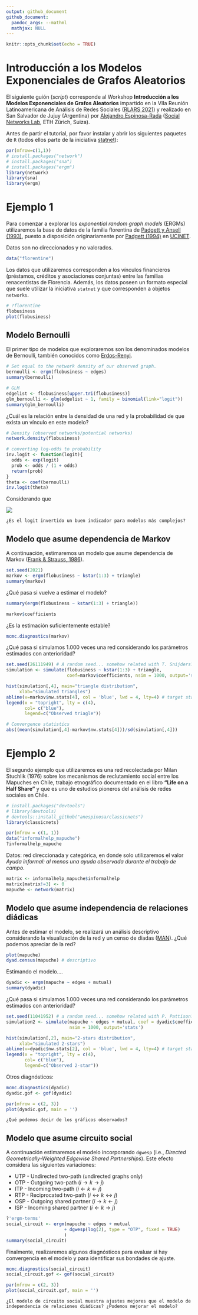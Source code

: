 ```yaml
---
output: github_document
github_document:
  pandoc_args: --mathml
  mathjax: NULL
---
```


```r
knitr::opts_chunk$set(echo = TRUE)
```

# Introducción a los Modelos Exponenciales de Grafos Aleatorios

El siguiente guión (*script*) corresponde al Workshop **Introducción a los Modelos Exponenciales de Grafos Aleatorios** impartido en la VIIa Reunión Latinoamericana de Análisis de Redes Sociales ([RLARS 2021](https://www.aacademica.org/vii.reunion.latinoamericana.de.ars/)) y realizado en San Salvador de Jujuy (Argentina) por [Alejandro Espinosa-Rada](https://github.com/anespinosa) ([Social Networks Lab](https://sn.ethz.ch), ETH Zürich, Suiza). 


Antes de partir el tutorial, por favor instalar y abrir los siguientes paquetes de `R` (todos ellos parte de la iniciativa [statnet](https://github.com/statnet)):
```r
par(mfrow=c(1,1))
# install.packages("network")
# install.packages("sna")
# install.packages("ergm")
library(network)
library(sna)
library(ergm)
```


# Ejemplo 1

Para comenzar a explorar los *exponential random graph models* (ERGMs) utilizaremos la base de datos de la familia florentina de [Padgett y Ansell (1993)](https:/doi.org/10.1086/230190), puesto a disposición originariamente por [Padgett (1994)](http://home.uchicago.edu/jpadgett/papers/unpublished/maelite.pdf) en [UCINET](http://www.analytictech.com/archive/ucinet.htm). 

Datos son no direccionados y no valorados.
```r
data("florentine")
```

Los datos que utilizaremos corresponden a los vínculos financieros (préstamos, créditos y asociaciones conjuntas) entre las familias renacentistas de Florencia. Además, los datos poseen un formato especial que suele utilizar la iniciativa `statnet` y que corresponden a objetos `networks`.
```r
# ?florentine
flobusiness
plot(flobusiness)
```

## Modelo Bernoulli

El primer tipo de modelos que exploraremos son los denominados modelos de Bernoulli, también conocidos como [Erdos-Renyi](https://www.renyi.hu/~p_erdos/1959-11.pdf). 
```r
# Set equal to the network density of our observed graph.
bernoulli <- ergm(flobusiness ~ edges)
summary(bernoulli)

# GLM
edgelist <- flobusiness[upper.tri(flobusiness)]
glm_bernoulli <- glm(edgelist ~ 1, family = binomial(link="logit"))
summary(glm_bernoulli)
```

¿Cuál es la relación entre la densidad de una red y la probabilidad de que exista un vínculo en este modelo?
```r
# Density (observed networks/potential networks)
network.density(flobusiness)

# converting log-odds to probability
inv.logit <- function(logit){
  odds <- exp(logit)
  prob <- odds / (1 + odds)
  return(prob)
}
theta <- coef(bernoulli)
inv.logit(theta)
```

Considerando que 

<img src="https://render.githubusercontent.com/render/math?math=log%20%5Cfrac%7BP(X_%7Bij%7D%3D1%7CX_%7B-ij%7D%3Dx_%7B-ij%7D)%7D%7BP(X_%7Bij%7D%3D0%7CX_%7B-ij%7D%0A%3Dx_%7B-ij%7D)%7D%20%3D%20log%20%5Cfrac%7BP(X_%7Bij%7D%3Dx%5E%7B%2B%7D_%7Bij%7D%7CX_%7B-ij%7D%3Dx_%7B-ij%7D)%7D%7BP(X_%7Bij%7D%3Dx%5E%7B-%7D_%7Bij%7D%7CX_%7B-ij%7D%0A%3Dx_%7B-ij%7D)%7D%20%3D%20log%5Cfrac%7B%5Cfrac%7B1%7D%7B%5Ckappa%7De%5E%7B%5Csum_%7Bk%7D%5Ctheta_%7Bk%7Dz_%7Bk%7D(x%5E%7B%2B%7D_%7Bij%7D)%7D%7D%7B%5Cfrac%7B1%7D%7B%5Ckappa%7De%5E%7B%5Csum_%7Bk%7D%5Ctheta_%7Bk%7Dz_%7Bk%7D(x%5E%7B-%7D_%7Bij%7D)%7D%7D%0A%3D%5Csum_%7Bk%7D%5Ctheta_%7Bk%7D%5Bz_%7Bk%7D(x_%7Bij%7D%5E%7B%2B%7D)-z_%7Bk%7D(x_%7Bij%7D%5E%7B-%7D)%5D">

```
¿Es el logit invertido un buen indicador para modelos más complejos?
```

## Modelo que asume dependencia de Markov

A continuación, estimaremos un modelo que asume dependencia de Markov ([Frank & Strauss, 1986](https://doi.org/10.2307/2289017)). 
```r
set.seed(2021)
markov <- ergm(flobusiness ~ kstar(1:3) + triangle)
summary(markov)
```

¿Qué pasa si vuelve a estimar el modelo?
```r
summary(ergm(flobusiness ~ kstar(1:3) + triangle))

markov$coefficients
```

¿Es la estimación suficientemente estable?
```r
mcmc.diagnostics(markov)
```

¿Qué pasa si simulamos $1.000$ veces una red considerando los parámetros estimados con anterioridad?
```r
set.seed(26111949) # A random seed... somehow related with T. Snijders?
simulation <- simulate(flobusiness ~ kstar(1:3) + triangle, 
                       coef=markov$coefficients, nsim = 1000, output='stats')

hist(simulation[,4], main="triangle distribution", 
     xlab="simulated triangles")
abline(v=markov$nw.stats[4], col = 'blue', lwd = 4, lty=4) # target statistics
legend(x = "topright", lty = c(4),
       col= c("blue"), 
       legend=c("Observed triagle"))

# Convergence statistics
abs((mean(simulation[,4]-markov$nw.stats[4]))/sd(simulation[,4]))
```

# Ejemplo 2

El segundo ejemplo que utilizaremos es una red recolectada por Milan Stuchlik (1976) sobre los mecanismos de reclutamiento social entre los Mapuches en Chile, trabajo etnográfico documentado en el libro **"Life on a Half Share"** y que es uno de estudios pioneros del análisis de redes sociales en Chile.

```r
# install.packages("devtools")
# library(devtools)
# devtools::install_github("anespinosa/classicnets")
library(classicnets)

par(mfrow = c(1, 1))
data("informalhelp_mapuche")
?informalhelp_mapuche
```

Datos: red direccionada y categórica, en donde solo utilizaremos el valor *Ayuda informal: al menos una ayuda observada durante el trabajo de campo*.
```r
matrix <- informalhelp_mapuche$informalhelp
matrix[matrix!=3] <- 0
mapuche <- network(matrix)
```

## Modelo que asume independencia de relaciones diádicas

Antes de estimar el modelo, se realizará un análisis descriptivo considerando la visualización de la red y un censo de díadas ([MAN](https://www.jstor.org/stable/2775735)). ¿Qué podemos apreciar de la red?
```r
plot(mapuche)
dyad.census(mapuche) # descriptivo
```

Estimando el modelo....
```r
dyadic <- ergm(mapuche ~ edges + mutual)
summary(dyadic)
```

¿Qué pasa si simulamos $1.000$ veces una red considerando los parámetros estimados con anterioridad?
```r
set.seed(11041952) # a random seed... somehow related with P. Pattison?
simulation2 <- simulate(mapuche ~ edges + mutual, coef = dyadic$coefficients,
                        nsim = 1000, output='stats')

hist(simulation[,2], main="2-stars distribution", 
     xlab="simulated 2-stars")
abline(v=dyadic$nw.stats[2], col = 'blue', lwd = 4, lty=4) # target statistics
legend(x = "topright", lty = c(4),
       col= c("blue"), 
       legend=c("Observed 2-star"))
```

Otros diagnósticos:
```r
mcmc.diagnostics(dyadic)
dyadic.gof <- gof(dyadic)

par(mfrow = c(2, 3))
plot(dyadic.gof, main = '')
```

```
¿Qué podemos decir de los gráficos observados?
```

## Modelo que asume circuito social

A continuación estimaremos el modelo incorporando `dgwesp` (i.e., *Directed Geometrically-Weighted Edgewise Shared Partnerships*). Este efecto considera las siguientes variaciones:

- UTP - Undirected two-path (undirected graphs only)
- OTP - Outgoing two-path $(i \rightarrow k \rightarrow j)$
- ITP - Incoming two-path $(i \leftarrow k \leftarrow j)$
- RTP - Reciprocated two-path $(i \leftrightarrow k \leftrightarrow j)$
- OSP - Outgoing shared partner $(i \rightarrow k \leftarrow j)$
- ISP - Incoming shared partner $(i \leftarrow k \rightarrow j)$

```r
?'ergm-terms'
social_circuit <- ergm(mapuche ~ edges + mutual 
                      + dgwesp(log(2), type = "OTP", fixed = TRUE)
                      )
summary(social_circuit)
```

Finalmente, realizaremos algunos diagnósticos para evaluar si hay convergencia en el modelo y para identificar sus bondades de ajuste. 
```r
mcmc.diagnostics(social_circuit)
social_circuit.gof <- gof(social_circuit)

par(mfrow = c(2, 3))
plot(social_circuit.gof, main = '')
```

```
¿El modelo de circuito social muestra ajustes mejores que el modelo de independencia de relaciones diádicas? ¿Podemos mejorar el modelo?
```